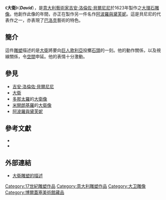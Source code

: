{{Infobox artwork
 | image = [[File:David_by_Bernini,_1623-1624,_Villa_Borghese,_Rome.jpg|frameless]] 
 | title = 大衛
 | artist = [[吉安·洛倫佐·貝爾尼尼|吉安·洛倫佐·貝爾尼尼]]
 | year = 1623年–1624年
 | type = [[大理岩|大理石]]
 | dimensions = {{convert|170|cm|in}}
 | city = [[羅馬市|羅馬]]
 | museum = [[博爾蓋塞美術館|博爾蓋塞美術館]]
}}

《'''大衛'''》（'''''David'''''），是[[意大利|意大利]][[藝術家|藝術家]][[吉安·洛倫佐·貝爾尼尼|吉安·洛倫佐·貝爾尼尼]]於1623年製作之[[大理岩|大理石]][[雕像|雕像]]。他創作此像的年間，亦正在製作另一件名作[[阿波羅與黛芙妮_(貝尼尼)|阿波羅與黛芙妮]]。這是貝尼尼的代表作之一，亦表現了[[巴洛克|巴洛克]]藝術的特色。

==簡介==
這件[[雕塑|雕塑]]描述的是[[大衛|大衛]]將要向[[巨人|巨人]][[歌利亞|歌利亞]]投擲[[石頭|石頭]]的一刻。他的動作關係，以及視線關係，令[[空間|空間]]申延。他的表情十分激動。

==參見==
* [[吉安·洛倫佐·貝爾尼尼|吉安·洛倫佐·貝爾尼尼]]
* [[大衛|大衛]]
* [[多那太羅|多那太羅]]的[[大衛_(多那太羅)|大衛像]]
* [[米開朗基羅|米開朗基羅]]的[[大衛像|大衛像]]
* [[阿波羅與黛芙妮_(貝尼尼)|阿波羅與黛芙妮]]

==參考文獻==
*{{cite book | first = Charles, and David Finn | last = Avery | authorlink = | title = Bernini: Genius of the Baroque | edition =  | publisher = Bullfinch Press | location = Boston | year = 1997 | isbn = 0500092710 | url =https://archive.org/details/berninigeniusofb0000aver}}
* {{cite book | first = Helen | last = Gardner | authorlink =  | title = Gardner's Art Through the Ages | edition = 9th | publisher = Harcourt Brace Jovanovich | location = San Diego | year = 1991 | isbn = 0155037692 | url =https://archive.org/details/gardnersartthrou00gard}}

==外部連結==
* {{en}}[https://web.archive.org/web/20051215013746/http://www.galleriaborghese.it/borghese/en/edavid.htm 大衛雕塑的描述]
{{吉安·洛倫佐·貝尼尼}}
[[Category:17世紀雕塑作品|Category:17世紀雕塑作品]]
[[Category:意大利雕塑作品|Category:意大利雕塑作品]]
[[Category:大卫雕像|Category:大卫雕像]]
[[Category:博爾蓋塞美術館藏品|Category:博爾蓋塞美術館藏品]]